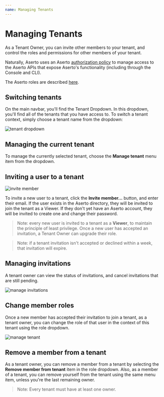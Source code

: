 ```yaml
---
name: Managing Tenants
---
```


# Managing Tenants

As a Tenant Owner, you can invite other members to your tenant, and control the roles and 
permissions for other members of your tenant.

Naturally, Aserto uses an Aserto [authorization policy](https://github.com/aserto-dev/policy-aona) 
to manage access to the Aserto APIs that expose Aserto's functionality (including through the Console and CLI).

The Aserto roles are described [here](/overview/tenant).

## Switching tenants

On the main navbar, you'll find the Tenant Dropdown. In this dropdown, you'll find all of the tenants 
that you have access to. To switch a tenant context, simply choose a tenant name from the dropdown:

![tenant dropdown](/tenant-dropdown.png)

## Managing the current tenant

To manage the currently selected tenant, choose the **Manage tenant** menu item from the dropdown.

## Inviting a user to a tenant

![invite member](/invite-member.png)

To invite a new user to a tenant, click the **Invite member...** button, and enter their email. If the 
user exists in the Aserto directory, they will be invited to join the tenant as a Viewer. If they don't 
yet have an Aserto account, they will be invited to create one and change their password.

> Note: every new user is invited to a tenant as a **Viewer**, to maintain the principle of least 
> privilege. Once a new user has accepted an invitation, a Tenant Owner can upgrade their role.

> Note: if a tenant invitation isn't accepted or declined within a week, that invitation will expire.

## Managing invitations

A tenant owner can view the status of invitations, and cancel invitations that are still pending.

![manage invitations](/manage-invitations.png)

## Change member roles

Once a new member has accepted their invitation to join a tenant, as a tenant owner, you can change 
the role of that user in the context of this tenant using the role dropdown. 

![manage tenant](/manage-tenant.png)

## Remove a member from a tenant

As a tenant owner, you can remove a member from a tenant by selecting the **Remove member from tenant** 
item in the role dropdown.  Also, as a member of a tenant, you can remove yourself from the tenant using 
the same menu item, unless you're the last remaining owner.

> Note: Every tenant must have at least one owner.

